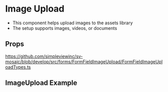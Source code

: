 
<Meta title='FormFields/FormFieldImageUpload/Readme' />

# Image Upload

- This component helps upload images to the assets library
- The setup supports images, videos, or documents

## Props

https://github.com/simpleviewinc/sv-mosaic/blob/develop/src/forms/FormFieldImageUpload/FormFieldImageUploadTypes.ts

## ImageUpload Example

<Preview withSource='none'>
  <stories.Playground />
</Preview>
